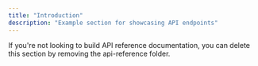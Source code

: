 ```yaml
---
title: "Introduction"
description: "Example section for showcasing API endpoints"
---
```


<Note>
  If you're not looking to build API reference documentation, you can delete
  this section by removing the api-reference folder.
</Note>

<script src="https://frexyai-lab-threejs-embed-staging.vercel.app/load.js?merchantId=8835f9b7-8f78-47de-b5aa-a3a870852a4c" />

## Welcome

There are two ways to build API documentation: [OpenAPI](https://mintlify.com/docs/api-playground/openapi/setup) and [MDX components](https://mintlify.com/docs/api-playground/mdx/configuration). For the starter kit, we are using the following OpenAPI specification.

<Card title="Plant Store Endpoints" icon="leaf" href="https://github.com/mintlify/starter/blob/main/api-reference/openapi.json">
  View the OpenAPI specification file
</Card>

## Authentication

All API endpoints are authenticated using Bearer tokens and picked up from the specification file.

```json
"security": [
  {
    "bearerAuth": []
  }
]
```